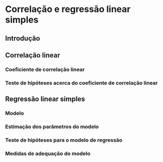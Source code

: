# Correlação e regressão linear simples {#correg}

## Introdução

## Correlação linear 

### Coeficiente de correlação linear

### Teste de hipóteses acerca do coeficiente de correlação linear

## Regressão linear simples

### Modelo

### Estimação dos parâmetros do modelo

### Teste de hipóteses para o modelo de regressão

### Medidas de adequação do modelo



